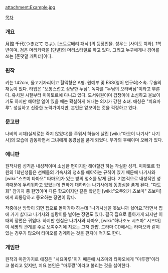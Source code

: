 attachment:Example.jpg

[[목차]]
=== 개요 ===
月館 千代(つきだて ちよ). [스트로베리 패닉!]의 등장인물. 성우는 [사이토 치와]. 
1학년이며. 검은 머리카락을 [단발]의 머리스타일로 하고 있다. 그리고 누구에게나 경어를 쓰는 [존댓말 캐릭터]이다.

=== 원작 ===
키는 142cm, 물고기자리이고 혈액형은 A형. 원예부 및 ESS(영어 연구회)소속. 무술의 재능이 있다. 타입은 "보통스럽고 상냥한 누님". 독자를 "누님의 오라버님"이라고 부른다. 유치원 시절부터 미아토르에 다니고 있다. 도서위원이며 겁쟁이에 소심하고 울보이기도 하지만 해야할 일이 있을 때는 확실하게 해내는 의지가 강한 소녀. 애칭은 "치요마루". 성실하고 신중한 노력가이지만, 본인은 얕보이는 것을 걱정하고 있다.

=== 문고판 ===
나비의 시체(실제로는 죽지 않았다)를 주워서 하늘에 날린 [wiki:"아오이 나기사" 나기사]의 모습에 감동하면서 그녀에게 동경심을 품게 되었다. 무가의 후예이며 오빠가 있다.

=== 애니판 ===
원작처럼 성격은 내성적이며 소심한 편이지만 해야할건 하는 착실한 성격. 미아토르 학원의 1학년생들은 선배들의 기숙사의 청소를 해야하는 규칙이 있기 때문에 나기사와 [wiki:"스즈미 타마오" 타마오]가 있는 방의 청소를 맡게 된다. 기본적으로 내성적인 성격때문에 두려워하고 있었는데 편하게 대하라는 나기사에게 동경심을 품게 된다. "다도회" 참가자 중 한명이며 다른 학교이지만 같은 학년인 [wiki:"오쿠와카 츠보미" 츠보미]에게 희롱당하고 동요하는 장면이 많다.

작중에선 방학이 되면 집으로 돌아가야 하는데 "나기사님을 못보니까 싫어요."라면서 집에 가기 싫다고 나기사와 실랑이를 벌이는 장면도 있다. 결국 집으로 돌아가게 되지만 이때의 장면은 귀엽다. 하지만 현실은 나기사와 타마오, [wiki:"하나조노 시즈마" 시즈마] 이 세명의 관계를 주로 보여주기에 치요는 그저 찬밥. 드라마 CD에서는 타마오와 같이 있는 경우가 많으며 타마오를 경계하는 것을 편지에 적기도 한다.

=== 게임판 ===
원작과 마찬가지로 애칭은 "치요마루"이기 때문에 시즈마와 타마오에게 "마루짱"이라고 불리고 있지만, 치요 본인은 "마루짱"이라고 불리는 것을 싫어한다.
